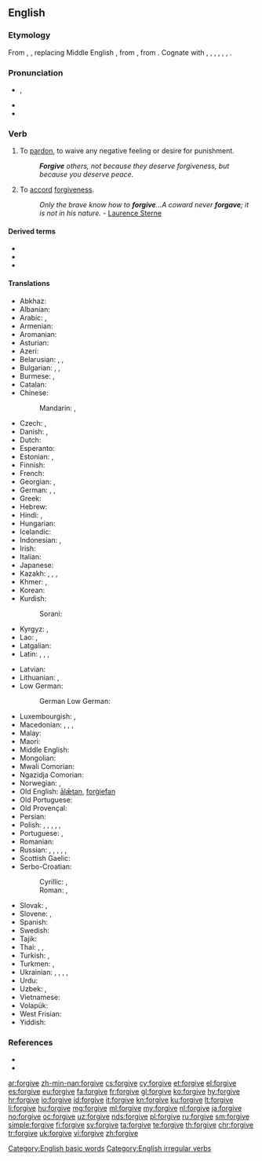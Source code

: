 ==English==

===Etymology===
From {{prefix|for|give|lang=en}}, {{inh|en|enm|forȝiven||to forgive}}, replacing Middle English {{m|enm|foryiven}}, from {{der|en|ang|forġiefan||to forgive, give up, provide}}, from {{der|en|gem-pro|*fragebaną||to give away; give up; release; forgive}}. Cognate with {{cog|sco|forgeve}}, {{m|sco|forgif}}, {{m|sco|forgie||to forgive}}, {{cog|fy|ferjaan||to forgive}}, {{cog|nl|vergeven||to forgive}}, {{cog|de|vergeben||to forgive}}, {{cog|is|fyrirgefa||to forgive}}.

===Pronunciation===
* {{enPR|fər-gĭv', fôr-gĭv'}}, {{IPA|/fə(ɹ)ˈɡɪv/|/fɔː(ɹ)ˈɡɪv/|lang=en}}
* {{audio|en-us-forgive.ogg|Audio (US)|lang=en}}
* {{rhymes|ɪv|lang=en}}

===Verb===
{{en-verb|forgives|forgiving|forgave|forgiven}}

# {{lb|en|transitive}} To [[pardon]], to waive any negative feeling or desire for punishment.
#: '''''Forgive''' others, not because they deserve forgiveness, but because you deserve peace.''
# {{lb|en|intransitive}} To [[accord]] [[forgiveness]].
#: ''Only the brave know how to '''forgive'''...A coward never '''forgave'''; it is not in his nature.'' - [[q: Laurence Sterne|Laurence Sterne]]

====Derived terms====
* {{l|en|forgivable}}
* {{l|en|forgiveness}}
* {{l|en|forgiveworthy}}

====Translations====
{{trans-top|transitive, to pardon}}
* Abkhaz: {{t|ab|анажьра|sc=Cyrl}}
* Albanian: {{t+|sq|fal}}
* Arabic: {{t|ar|سَامَحَ}}, {{t|ar|غَفَرَ}}
* Armenian: {{t+|hy|ներել|sc=Armn}}
* Aromanian: {{t|rup|ljert}}
* Asturian: {{t|ast|perdonar}}
* Azeri: {{t+|az|bağışlamaq}}
* Belarusian: {{t|be|прабача́ць|impf|sc=Cyrl}}, {{t|be|праба́чыць|pf|sc=Cyrl}}, {{t|be|дарава́ць|impf|pf|sc=Cyrl}}
* Bulgarian: {{t+|bg|проща́вам|impf|sc=Cyrl}}, {{t|bg|простя́|pf|sc=Cyrl}}, {{t+|bg|опрощавам|sc=Cyrl}}
* Burmese: {{t+|my|ခွင့်လွှတ်|tr=khwin. hlu'|sc=Mymr}}, {{t+|my|အခွင့်လွှတ်|tr=akhwin. hlu'|sc=Mymr}}
* Catalan: {{t+|ca|perdonar}}
* Chinese:
*: Mandarin: {{t+|cmn|原諒|sc=Hans}}, {{t+|cmn|原谅|tr=yuánliàng|sc=Hans}}
* Czech: {{t+|cs|odpouštět|impf}}, {{t|cs|odpustit|pf}}
* Danish: {{t|da|tilgive}}, {{t+|da|forlade}}
* Dutch: {{t+|nl|vergeven}}
* Esperanto: {{t|eo|pardoni}}
* Estonian: {{t|et|andestama}}, {{t|et|andeks andma}}
* Finnish: {{t+|fi|antaa anteeksi}}
* French: {{t+|fr|pardonner}}
* Georgian: {{t|ka|პატიება|sc=Geor}}, {{t|ka|მიტევება|sc=Geor}}
* German: {{t+|de|vergeben}}, {{t+|de|verzeihen}}, {{t+|de|entschuldigen}}
* Greek: {{t+|el|συγχωρώ|sc=Grek}}
* Hebrew: {{t+|he|סָלַח|tr=salákh|sc=Hebr}}
* Hindi: {{t|hi|माफ़ करना|tr=māf karnā|sc=Deva}}, {{t|hi|क्षमा करना|tr=kṣamā karnā|sc=Deva}}
* Hungarian: {{t+|hu|megbocsát}}
* Icelandic: {{t|is|fyrirgefa}}
* Indonesian: {{t+|id|maaf|alt=memaafkan}}, {{t+|id|ampun|alt=mengampuni}}
* Irish: {{t+|ga|maith}}
* Italian: {{t+|it|perdonare}}
* Japanese: {{t+|ja|許す|tr=ゆるす, yurusu}}
* Kazakh: {{t+|kk|кешіру|sc=Cyrl}}, {{t|kk|кешірім жасау|sc=Cyrl}}, {{t|kk|ғапу ету|sc=Cyrl}}, {{t|kk|ғафу ету|sc=Cyrl}}
* Khmer: {{t|km|អភ័យទោស|tr=a’pʰey tooh|sc=Khmr}}, {{t|km|អត់ទោស|tr=ɑt tooh|sc=Khmr}}
* Korean: {{t+|ko|용서|tr=yongseo-hada|alt=용서하다|sc=Kore}}
* Kurdish:
*: Sorani: {{t|ku|لێخۆشبوون|tr=lé xoshbún|sc=ku-Arab}}
* Kyrgyz: {{t|ky|кечирүү|sc=Cyrl}}, {{t|ky|кечирип коюу|sc=Cyrl}}
* Lao: {{t|lo|ໃຫ້ອະໄພ|tr=hay a-phay|sc=Laoo}}, {{t|lo|ອະໄພ|tr=a-phay|sc=Laoo}}
* Latgalian: {{t|ltg|pīdūt}}
* Latin: {{t|la|condōnō}}, {{t|la|īgnōscō}}, {{t|la|iustificō}}, {{t|la|redōnō}}
{{trans-mid}}
* Latvian: {{t|lv|piedot}}
* Lithuanian: {{t|lt|atleisti}}, {{t+|lt|dovanoti}}
* Low German:
*: German Low German: {{t|nds-de|vergeven}}
* Luxembourgish: {{t|lb|verzeien}}, {{t|lb|verginn}}
* Macedonian: {{t|mk|про́стува|impf}}, {{t|mk|про́сти|pf}}, {{t|mk|опро́стува}}, {{t|mk|про́штава|impf}}
* Malay: {{t|ms|memaafkan}}
* Maori: {{t|mi|muru}}
* Middle English: {{t|enm|forȝiven}}
* Mongolian: {{t+|mn|уучлах|sc=Cyrl}}
* Mwali Comorian: {{t|wlc|swamihi|alt=uswamihi}}
* Ngazidja Comorian: {{t|zdj|samihi|alt=usamihi}}
* Norwegian: {{t+|no|tilgi}}, {{t+|no|forlate}}
* Old English: [[alætan|ālǣtan]], [[forgiefan|forġiefan]]
* Old Portuguese: {{t|roa-opt|perdõar}}
* Old Provençal: {{t|pro|perdonar}}
* Persian: {{t+|fa|بخشیدن|tr=baxšidan|sc=fa-Arab}}
* Polish: {{t+|pl|przebaczać|impf}}, {{t+|pl|przebaczyć|pf}}, {{t|pl|odpuszczać|impf}}, {{t+|pl|odpuścić|pf}}, {{t+|pl|darowywać|impf}}, {{t+|pl|darować|pf}}
* Portuguese: {{t+|pt|perdoar}}, {{t+|pt|desculpar}}
* Romanian: {{t+|ro|ierta}}
* Russian: {{t+|ru|проща́ть|impf}}, {{t+|ru|прости́ть|pf}}, {{t+|ru|извиня́ть|impf}}, {{t+|ru|извини́ть|pf}}, {{t+|ru|миловать|impf}}, {{t+|ru|помиловать|pf}}
* Scottish Gaelic: {{t|gd|math}}
* Serbo-Croatian:
*: Cyrillic: {{t|sh|опра́штати|impf}}, {{t|sh|опро̀стити|pf}}
*: Roman: {{t+|sh|opráštati|impf}}, {{t+|sh|opròstiti|pf}}
* Slovak: {{t|sk|odpúšťať|impf}}, {{t|sk|odpustiť|pf}}
* Slovene: {{t|sl|odpuščati|impf}}, {{t|sl|odpustiti|pf}}
* Spanish: {{t+|es|perdonar}}
* Swedish: {{t+|sv|förlåta}}
* Tajik: {{t+|tg|бахшидан|sc=Cyrl}}
* Thai: {{t|th|ยกโทษให้|tr=yók tôht hâi|sc=Thai}}, {{t|th|ให้อภัย|tr=hâi a-pai|sc=Thai}}, {{t|th|อภัย|tr=a-pai|sc=Thai}}
* Turkish: {{t+|tr|affetmek}}, {{t+|tr|bağışlamak}}
* Turkmen: {{t|tk|razylaşmak}}, {{t+|tk|bagyşlamak}}
* Ukrainian: {{t|uk|проща́ти|impf|sc=Cyrl}}, {{t|uk|прости́ти|pf|sc=Cyrl}}, {{t|uk|пробача́ти|impf|sc=Cyrl}}, {{t|uk|проба́чити|pf|sc=Cyrl}},
* Urdu: {{t|ur|معاف کرنا|tr=māf karnā|sc=ur-Arab}}
* Uzbek: {{t+|uz|kechirmoq}}, {{t|uz|afv etmoq}}
* Vietnamese: {{t+|vi|tha thứ}}
* Volapük: {{t+|vo|pardön}}
* West Frisian: {{t|fy|ferjou}}
* Yiddish: {{t|yi|פֿאַרגעבן}}
{{trans-bottom}}

===References===
* {{R:Century 1911}}
* {{R:Webster 1913}}

[[Category:English basic words]]
[[Category:English irregular verbs]]

[[ar:forgive]]
[[zh-min-nan:forgive]]
[[cs:forgive]]
[[cy:forgive]]
[[et:forgive]]
[[el:forgive]]
[[es:forgive]]
[[eu:forgive]]
[[fa:forgive]]
[[fr:forgive]]
[[gl:forgive]]
[[ko:forgive]]
[[hy:forgive]]
[[hr:forgive]]
[[io:forgive]]
[[id:forgive]]
[[it:forgive]]
[[kn:forgive]]
[[ku:forgive]]
[[lt:forgive]]
[[li:forgive]]
[[hu:forgive]]
[[mg:forgive]]
[[ml:forgive]]
[[my:forgive]]
[[nl:forgive]]
[[ja:forgive]]
[[no:forgive]]
[[oc:forgive]]
[[uz:forgive]]
[[nds:forgive]]
[[pl:forgive]]
[[ru:forgive]]
[[sm:forgive]]
[[simple:forgive]]
[[fi:forgive]]
[[sv:forgive]]
[[ta:forgive]]
[[te:forgive]]
[[th:forgive]]
[[chr:forgive]]
[[tr:forgive]]
[[uk:forgive]]
[[vi:forgive]]
[[zh:forgive]]